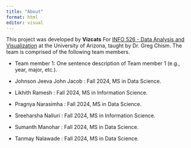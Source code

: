 ```yaml
---
title: "About"
format: html
editor: visual
---
```


This project was developed by **Vizcats** For [INFO 526 - Data Analysis and Visualization](https://datavizaz.org/) at the University of Arizona, taught by Dr. Greg Chism. The team is comprised of the following team members.

-   Team member 1: One sentence description of Team member 1 (e.g., year, major, etc.).

-   Johnson Jeeva John Jacob : Fall 2024, MS in Data Science.

-   Likhith Ramesh : Fall 2024, MS in Information Science.

-   Pragnya Narasimha : Fall 2024, MS in Data Science.

-   Sreeharsha Nalluri : Fall 2024, MS in Information Science.

-   Sumanth Manohar : Fall 2024, MS in Data Science.

-   Tanmay Nalawade : Fall 2024, MS in Data Science.
